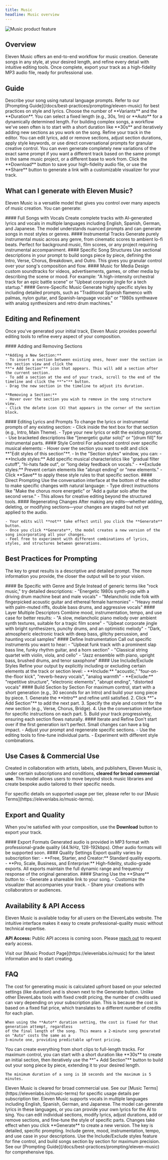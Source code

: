 ```yaml
---
title: Music
headline: Music overview
---
```


<img
  src="/assets/images/product-guides/music/music-product-feature.webp"
  alt="Music product feature"
  className="w-full rounded-lg"
/>

## Overview

Eleven Music offers an end-to-end workflow for music creation. Generate songs in any style, at your desired length,
and refine every detail with intuitive editing tools. Once complete, export your track as a high-fidelity MP3 audio file,
ready for professional use.

## Guide

<Steps>
  <Step title="Create a new song">
    Describe your song using natural language prompts. Refer to our [Prompting
    Guide](/docs/best-practices/prompting/eleven-music) for best practices on style and lyrics.

  </Step>

  <Step title="Select settings">
    Choose the number of **Variants** and the **Duration**. You can select a fixed length (e.g.,
    30s, 1m) or **Auto** for a dynamically determined length. For building complex songs, a workflow
    we've seen often is to start with a short duration like **30s** and iteratively adding new
    sections as you work on the song.

  </Step>

  <Step title="Make edits">
    Refine your track in the editor. You can edit lyrics, add or remove sections, adjust section
    durations, apply style keywords, or use direct conversational prompts for granular creative
    control. You can even generate completely new variations of the exact same prompt if you want a
    different track based on the same prompt in the same music project, or a different base to work
    from.

  </Step>

  <Step title="Download and share">
    Click the **Download** button to save your high-fidelity audio file, or use the **Share** button
    to generate a link with a customizable visualizer for your track.

  </Step>

</Steps>

## What can I generate with Eleven Music?

Eleven Music is a versatile model that gives you control over many aspects of music creation. You can generate:

<AccordionGroup>
  <Accordion title="Full Songs with Vocals">
    #### Full Songs with Vocals 
    Create complete tracks with AI-generated lyrics and vocals in
    multiple languages including English, Spanish, German, and Japanese. The model understands
    nuanced prompts and can generate songs in most styles or genres.

  </Accordion>

  <Accordion title="Instrumental Tracks">
    #### Instrumental Tracks 
    Generate purely instrumental music across any genre, from cinematic
    scores to ambient lo-fi beats. Perfect for background music, film scores, or any project
    requiring instrumental accompaniment.

  </Accordion>

  <Accordion title="Specific Song Structures">
    #### Specific Song Structures 
    Use sectional descriptions in your prompt to build songs piece by
    piece, defining the Intro, Verse, Chorus, Breakdown, and Outro. This gives you granular control
    over your song's composition and flow.

  </Accordion>

  <Accordion title="Music for Media">
    #### Music for Media 
    Design custom soundtracks for videos, advertisements, games, or other media
    by describing the scene or mood. For example: "A high-intensity orchestral track for an epic
    battle scene" or "Upbeat corporate jingle for a tech startup."

  </Accordion>

  <Accordion title="Genre-Specific Music">
    #### Genre-Specific Music 
    Generate highly specific styles by including detailed prompts, such as
    "Traditional Spanish flamenco with palmas, nylon guitar, and Spanish-language vocals" or "1980s
    synthwave with analog synthesizers and retro drum machines."

  </Accordion>

</AccordionGroup>

## Editing and Refinement

Once you've generated your initial track, Eleven Music provides powerful editing tools to refine every aspect
of your composition.

<AccordionGroup>
  <Accordion title="Adding and Removing Sections">
    #### Adding and Removing Sections

    **Adding a New Section:**
    - To insert a section between existing ones, hover over the section in the section view and click the
    **"+ Add Section"** icon that appears. This will add a section after the current section.
    - To add a section at the end of your track, scroll to the end of the timeline and click the **"+"** button.
    - Drag the new section in the timeline to adjust its duration.

    **Removing a Section:**
    - Hover over the section you wish to remove in the song structure view.
    - Click the delete icon (X) that appears in the corner of the section block.

  </Accordion>

  <Accordion title="Editing Lyrics and Prompts">
    #### Editing Lyrics and Prompts 
    To change the lyrics or instrumental prompts of any existing section: 
    - Click inside the text box for that section (e.g., Intro, Main Theme). 
    - Type your new lyrics or edit the existing prompt. 
    - Use bracketed descriptions like "[energetic guitar solo]" or "[drum fill]" for instrumental parts.

  </Accordion>

  <Accordion title="Style Control">
    #### Style Control 
    For advanced control over specific musical elements: 
    - Hover over the section you want to edit and click **"Edit styles of this section"**. 
    - In the "Section styles" window, you can: 
        - **Include styles:** Add specific musical characteristics like "gradual filter cutoff", 
        "hi-hats fade out", or "long delay feedback on vocals." 
        - **Exclude styles:** Prevent certain elements like "abrupt ending" or "new elements." 
    - Click **Save** to apply these style rules to that specific section.

  </Accordion>

  <Accordion title="Direct Prompting">
    #### Direct Prompting 
    Use the conversation interface at the bottom of the editor to make specific changes with natural language: 
    - Type direct instructions like "Make the chorus more energetic" or "Add a guitar solo after the second verse." 
    - This allows for creative editing beyond the structured tools.

  </Accordion>

  <Accordion title="Regenerating Changes">
    #### Regenerating Changes
    After making any edits—whether adding, deleting, or modifying sections—your changes are staged but not yet applied to the audio.

    - Your edits will **not** take effect until you click the **Generate** button.
    - Once you click **Generate**, the model creates a new version of the song incorporating all your changes.
    - Feel free to experiment with different combinations of lyrics, styles, and structures between generations.

  </Accordion>

</AccordionGroup>

## Best Practices for Prompting

The key to great results is a descriptive and detailed prompt. The more information you provide, the closer the output will be to your vision.

<AccordionGroup>
  <Accordion title="Be Specific with Genre and Style">
    #### Be Specific with Genre and Style 
    Instead of generic terms like "rock music," try detailed descriptions: 
    - "Energetic 1980s synth-pop with a driving drum machine beat and male vocals" 
    - "Melancholic indie folk with fingerpicked acoustic guitar and ethereal female harmonies" 
    - "Heavy metal with palm-muted riffs, double bass drums, and aggressive vocals"

  </Accordion>

  <Accordion title="Layer Multiple Descriptors">
    #### Layer Multiple Descriptors 
    Combine mood, instrumentation, tempo, and use case for better results: 
    - "A slow, melancholic piano melody over ambient synth textures, suitable for a tragic film scene" 
    - "Upbeat corporate jingle with bright synthesizers, punchy drums, and an optimistic melody" 
    - "Dark, atmospheric electronic track with deep bass, glitchy percussion, and haunting vocal samples"

  </Accordion>

  <Accordion title="Define Instrumentation">
    #### Define Instrumentation 
    Call out specific instruments you want to hear: 
    - "Upbeat funk track with a prominent slap bass line, funky rhythm guitar, and a horn section" 
    - "Classical string quartet with violin, viola, and cello" 
    - "Jazz ensemble with piano, upright bass, brushed drums, and tenor saxophone"

  </Accordion>

  <Accordion title="Use Include/Exclude Styles">
    #### Use Include/Exclude Styles 
    Refine your output by explicitly including or excluding certain elements at the track or section level: 
    - **Include:** "acoustic," "four-on-the-floor kick", "reverb-heavy vocals", "analog warmth" 
    - **Exclude:** "repetitive structure", "electronic elements", "abrupt ending", "distorted vocals"

  </Accordion>

  <Accordion title="Build Section by Section">
    #### Build Section by Section 
    For maximum control, start with a short generation (e.g., 30 seconds for an Intro) 
    and build your song piece by piece. 
    1. Generate the **Intro** and refine until satisfied. 
    2. Click **"+ Add Section"** to add the next part. 
    3. Specify the style and content for the new section (e.g., Verse, Chorus, Bridge). 
    4. Use the conversation interface for specific instructions on each part. 
    5. Build your track progressively, ensuring each section flows naturally.

  </Accordion>

  <Accordion title="Iterate and Refine">
    #### Iterate and Refine 
    Don't start over if the first generation isn't perfect. Small changes can have a big impact. 
    - Adjust your prompt and regenerate specific sections. 
    - Use the editing tools to fine-tune individual parts. 
    - Experiment with different style combinations.

  </Accordion>

</AccordionGroup>

## Use Cases & Commercial Use

Created in collaboration with artists, labels, and publishers, Eleven Music is, under certain subscriptions and conditions,
**cleared for broad commercial use**. This model allows users to move beyond stock music libraries and create bespoke audio
tailored to their specific needs.

<Note>
  For specific details on supported usage per tier, please refer to our [Music
  Terms](https://elevenlabs.io/music-terms).
</Note>

## Export and Quality

When you're satisfied with your composition, use the **Download** button to export your track.

<AccordionGroup>
  <Accordion title="Export Formats">
    #### Export Formats
    Generated audio is provided in MP3 format with professional-grade quality (44.1kHz, 128-192kbps). 
    Other audio formats will be supported soon.

  </Accordion>

  <Accordion title="Quality Settings">
    #### Quality Settings Export quality varies by subscription tier: 
    - **Free, Starter, and Creator:** Standard quality exports. 
    - **Pro, Scale, Business, and Enterprise:** High-fidelity, studio-grade exports. 
    All exports maintain the full dynamic range and frequency response of the original generation.

  </Accordion>

  <Accordion title="Sharing">
    #### Sharing
    Use the **Share** button to:
    - Generate a shareable link to your song.
    - Customize the visualizer that accompanies your track.
    - Share your creations with collaborators or audiences.

  </Accordion>

</AccordionGroup>

## Availability & API Access

Eleven Music is available today for all users on the ElevenLabs website. The intuitive interface makes it easy to create professional-quality music without technical expertise.

**API Access:** Public API access is coming soon. Please [reach out](https://elevenlabs.io/eleven-music-api-request) to request early access.

<Note>
  Visit our [Music Product Page](https://elevenlabs.io/music) for the latest information and to
  start creating.
</Note>

## FAQ

<AccordionGroup>
  <Accordion title="How is music generation cost calculated?">
    The cost for generating music is calculated upfront based on your selected settings (like duration) 
    and is shown next to the Generate button. Unlike other ElevenLabs tools with fixed credit pricing, 
    the number of credits used can vary depending on your subscription plan. This is because the cost 
    is based on a fixed fiat price, which translates to a different number of credits for each plan.

    When using the **Auto** duration setting, the cost is fixed for that generation attempt, regardless
    of the final length of the song. This means a 2-minute song generated on "Auto" costs the same as a
    3-minute one, providing predictable upfront pricing.

  </Accordion>

  <Accordion title="How long can my generated songs be?">
    You can create everything from short clips to full-length tracks. For maximum control, you can
    start with a short duration like **30s** to create an initial section, then iteratively use the
    **"+ Add Section"** button to build out your song piece by piece, extending it to your desired
    length.

    The minimum duration of a song is 10 seconds and the maximum is 5 minutes.

  </Accordion>

  <Accordion title="Can I use generated music commercially?">
    Eleven Music is cleared for broad commercial use. See our [Music
    Terms](https://elevenlabs.io/music-terms) for specific usage details per subscription tier.

  </Accordion>

  <Accordion title="What languages are supported for vocals?">
    Eleven Music supports vocals in multiple languages including English, Spanish, German, and
    Japanese. The model can generate lyrics in these languages, or you can provide your own lyrics for
    the AI to sing.

  </Accordion>

  <Accordion title="Can I edit specific parts of my song after generation?">
   You can edit individual sections, modify lyrics, adjust durations, add or remove sections, and fine-tune 
    the style of specific parts. Changes take effect when you click **Generate** to create a new version.

  </Accordion>

  <Accordion title="How do I get the best results?">
    The key is detailed, specific prompting. Include genre, mood, instrumentation, tempo, and use case in your 
    descriptions. Use the Include/Exclude styles feature for fine control, and build songs section by section for 
    maximum precision. See our [Prompting Guide](/docs/best-practices/prompting/eleven-music) for comprehensive tips.

  </Accordion>

</AccordionGroup>
